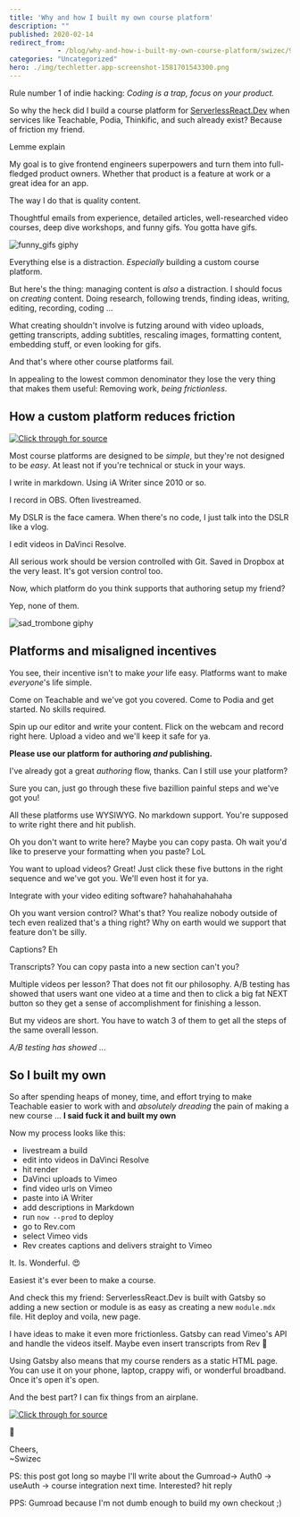```yaml
---
title: 'Why and how I built my own course platform'
description: ""
published: 2020-02-14
redirect_from: 
            - /blog/why-and-how-i-built-my-own-course-platform/swizec/9330
categories: "Uncategorized"
hero: ./img/techletter.app-screenshot-1581701543300.png
---
```

Rule number 1 of indie hacking: _Coding is a trap, focus on your product._





So why the heck did I build a course platform for [ServerlessReact.Dev](https://serverlessreact.dev) when services like Teachable, Podia, Thinkific, and such already exist? Because of friction my friend.



Lemme explain



My goal is to give frontend engineers superpowers and turn them into full-fledged product owners. Whether that product is a feature at work or a great idea for an app.



The way I do that is quality content.



Thoughtful emails from experience, detailed articles, well-researched video courses, deep dive workshops, and funny gifs. You gotta have gifs.



![funny_gifs giphy](./img/media-110F1JFzWKtiA8-giphy.gif)



Everything else is a distraction. _Especially_ building a custom course platform.



But here's the thing: managing content is _also_ a distraction. I should focus on _creating_ content. Doing research, following trends, finding ideas, writing, editing, recording, coding ...



What creating shouldn't involve is futzing around with video uploads, getting transcripts, adding subtitles, rescaling images, formatting content, embedding stuff, or even looking for gifs.



And that's where other course platforms fail.



In appealing to the lowest common denominator they lose the very thing that makes them useful: Removing work, _being frictionless_.



## How a custom platform reduces friction





[![Click through for source](./img/techletter.app-screenshot-1581701543300.png)](https://twitter.com/Swizec/status/1224404079461289984)





Most course platforms are designed to be _simple_, but they're not designed to be _easy_. At least not if you're technical or stuck in your ways.



I write in markdown. Using iA Writer since 2010 or so.



I record in OBS. Often livestreamed.



My DSLR is the face camera. When there's no code, I just talk into the DSLR like a vlog.



I edit videos in DaVinci Resolve.



All serious work should be version controlled with Git. Saved in Dropbox at the very least. It's got version control too.



Now, which platform do you think supports that authoring setup my friend?



Yep, none of them.



![sad_trombone giphy](./img/media-mbPqOzyASJzB6-giphy.gif)



## Platforms and misaligned incentives



You see, their incentive isn't to make _your_ life easy. Platforms want to make _everyone_'s life simple.



Come on Teachable and we've got you covered. Come to Podia and get started. No skills required.



Spin up our editor and write your content. Flick on the webcam and record right here. Upload a video and we'll keep it safe for ya.



**Please use our platform for authoring _and_ publishing.**



I've already got a great _authoring_ flow, thanks. Can I still use your platform?



Sure you can, just go through these five bazillion painful steps and we've got you!



All these platforms use WYSIWYG. No markdown support. You're supposed to write right there and hit publish.



Oh you don't want to write here? Maybe you can copy pasta. Oh wait you'd like to preserve your formatting when you paste? LoL



You want to upload videos? Great! Just click these five buttons in the right sequence and we've got you. We'll even host it for ya.



Integrate with your video editing software? hahahahahahaha



Oh you want version control? What's that? You realize nobody outside of tech even realized that's a thing right? Why on earth would we support that feature don't be silly.



Captions? Eh



Transcripts? You can copy pasta into a new section can't you?



Multiple videos per lesson? That does not fit our philosophy. A/B testing has showed that users want one video at a time and then to click a big fat NEXT button so they get a sense of accomplishment for finishing a lesson.



But my videos are short. You have to watch 3 of them to get all the steps of the same overall lesson.



_A/B testing has showed_ ...



## So I built my own



So after spending heaps of money, time, and effort trying to make Teachable easier to work with and _absolutely dreading_ the pain of making a new course ... **I said fuck it and built my own**



Now my process looks like this:



- livestream a build
- edit into videos in DaVinci Resolve
- hit render
- DaVinci uploads to Vimeo
- find video urls on Vimeo
- paste into iA Writer
- add descriptions in Markdown
- run `now --prod` to deploy
- go to Rev.com
- select Vimeo vids
- Rev creates captions and delivers straight to Vimeo



It. Is. Wonderful. 😍



Easiest it's ever been to make a course.



And check this my friend: ServerlessReact.Dev is built with Gatsby so adding a new section or module is as easy as creating a new `module.mdx` file. Hit deploy and voila, new page.



I have ideas to make it even more frictionless. Gatsby can read Vimeo's API and handle the videos itself. Maybe even insert transcripts from Rev 🤔



Using Gatsby also means that my course renders as a static HTML page. You can use it on your phone, laptop, crappy wifi, or wonderful broadband. Once it's open it's open.



And the best part? I can fix things from an airplane.





[![Click through for source](./img/techletter.app-screenshot-1581701520345.png)](https://twitter.com/Swizec/status/1228041748120666112)





🤘



Cheers,  
~Swizec



PS: this post got long so maybe I'll write about the Gumroad-> Auth0 -> useAuth -> course integration next time. Interested? hit reply



PPS: Gumroad because I'm not dumb enough to build my own checkout ;)
